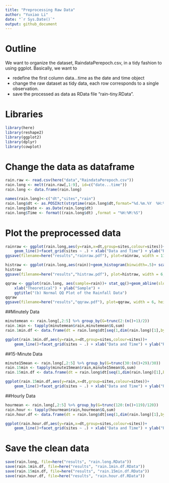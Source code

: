```yaml
---
title: "Preprocessing Raw Data"
author: "Yuxiao Li"
date: "`r Sys.Date()`"
output: github_document
---
```


# Outline

We want to organize the dataset, RaindataPerepoch.csv,
in a tidy fashion to using ggplot. 
Basically, we want to

* redefine the first column data...time as the date and time object
* change the raw dataset as tidy data, each row corresponds to a single observation.
* save the processed as data as RData
file "rain-tiny.RData".

# Libraries

```r

library(here)
library(reshape2)
library(ggplot2)
library(dplyr)
library(cowplot)
```

# Change the data as dataframe
```r

rain.raw <- read.csv(here("data","RaindataPerepoch.csv"))
rain.long <- melt(rain.raw[,1:9], id=c("date...time"))
rain.long <- data.frame(rain.long)

names(rain.long)<-c("dt","sites","rain")
rain.long$dt <- as.POSIXct(strptime(rain.long$dt,format="%d.%m.%Y  %H:%M:%S"))
rain.long$Date <- as.Date(rain.long$dt)
rain.long$Time <- format((rain.long$dt) ,format = "%H:%M:%S")
```

# Plot the preprocessed data

```r
rainraw <- ggplot(rain.long,aes(y=rain,x=dt,group=sites,colour=sites))+
    geom_line()+facet_grid(sites ~ .) + xlab("Data and Time") + ylab("Rainfall Amount")+ ggtitle(" Eight time series of rainfall amounts inside the Univeristy of Lausanne")
ggsave(filename=here("results","rainraw.pdf"), plot=rainraw, width = 11, height = 9)

```

```r
histraw <- ggplot(rain.long,aes(rain))+geom_histogram(binwidth=.5)+ scale_y_sqrt() + xlab("Rainfall Amount") + ylab("Frequency") + ggtitle("(a) Histograms of the Rainfall Data")
histraw 
ggsave(filename=here("results","histraw.pdf"), plot=histraw, width = 6, height = 5)
```

```r
qqraw <- ggplot(rain.long, aes(sample=rain))+ stat_qq()+geom_abline(slope=1, intercept=0) +
    xlab("Theoretical") + ylab("Sample") +
    ggtitle("(b) Normal QQ Plot of the Rainfall Data")
qqraw
ggsave(filename=here("results","qqraw.pdf"), plot=qqraw, width = 6, height = 5)
```



##Minutely Data
```r
minutemean <- rain.long[,2:5] %>% group_by(G=trunc(2:(n()+1)/2))
rain.1min <- tapply(minutemean$rain,minutemean$G,sum)
rain.1min.df <- data.frame(dt = rain.long$dt[seq(1,dim(rain.long)[1],by=2)],sites = rain.long$sites[seq(1,dim(rain.long)[1],by=2)],rain = rain.1min)

ggplot(rain.1min.df,aes(y=rain,x=dt,group=sites,colour=sites))+
    geom_line()+facet_grid(sites ~ .) + xlab("Data and Time") + ylab("Rainfall Amount")
```

##15-Minute Data
```r
minute15mean <- rain.long[,2:5] %>% group_by(G=trunc(30:(n()+29)/30))
rain.15min <- tapply(minute15mean$rain,minute15mean$G,sum)
rain.15min.df <- data.frame(dt = rain.long$dt[seq(1,dim(rain.long)[1],by=30)],sites = rain.long$sites[seq(1,dim(rain.long)[1],by=30)],rain = rain.15min)

ggplot(rain.15min.df,aes(y=rain,x=dt,group=sites,colour=sites))+
    geom_line()+facet_grid(sites ~ .) + xlab("Data and Time") + ylab("Rainfall Amount")
```


##Hourly Data
```r
hourmean <- rain.long[,2:5] %>% group_by(G=trunc(120:(n()+119)/120))
rain.hour <- tapply(hourmean$rain,hourmean$G,sum)
rain.hour.df <- data.frame(dt = rain.long$dt[seq(1,dim(rain.long)[1],by=120)],sites = rain.long$sites[seq(1,dim(rain.long)[1],by=120)],rain = rain.hour)

ggplot(rain.hour.df,aes(y=rain,x=dt,group=sites,colour=sites))+
    geom_line()+facet_grid(sites ~ .) + xlab("Data and Time") + ylab("Rainfall Amount")
```

# Save the clean data

```r
save(rain.long, file=here("results", "rain.long.RData"))
save(rain.1min.df, file=here("results", "rain.1min.df.RData"))
save(rain.15min.df, file=here("results", "rain.15min.df.RData"))
save(rain.hour.df, file=here("results", "rain.hour.df.RData"))
```
